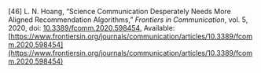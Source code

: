 \[46\]	L. N. Hoang, “Science Communication Desperately Needs More Aligned Recommendation Algorithms,” *Frontiers in Communication*, vol. 5, 2020, doi: [10.3389/fcomm.2020.598454.](http://dx.doi.org/10.3389/fcomm.2020.598454.) Available: [https://www.frontiersin.org/journals/communication/articles/10.3389/fcomm.2020.598454](https://www.frontiersin.org/journals/communication/articles/10.3389/fcomm.2020.598454)
